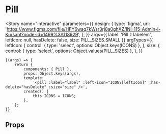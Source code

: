 
<Meta title="components/Pill" component={Pill} />

# Pill

<Story
	name="interactive"
	parameters={{
		design: {
			type: 'figma',
			url: 'https://www.figma.com/file/HFY6waq7kWsr3rj8a0ghXZ/INI-115-Admin-i-Kursant?node-id=1499%3A118929',
		},
	}}
	args={{
		label: 'Pill z labelem',
		leftIcon: null,
		hasDelete: false,
		size: PILL_SIZES.SMALL
	}}
	argTypes={{
		leftIcon: {
			control: { type: 'select', options: Object.keys(ICONS) },
		},
		size: {
			control: { type: 'select', options: Object.values(PILL_SIZES) },
		},
	}}
>
	{(args) => {
		return {
			components: { Pill },
			props: Object.keys(args),
			template:
				'<pill :label="label" :left-icon="ICONS[leftIcon]" :has-delete="hasDelete" :size="size" />',
			created() {
				this.ICONS = ICONS;
			},
		};
	}}
</Story>

## Props

<Props of={Pill} />
